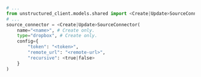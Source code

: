 ```python Python SDK
# ...
from unstructured_client.models.shared import <Create|Update>SourceConnector
# ...
source_connector = <Create|Update>SourceConnector(
    name="<name>", # Create only.
    type="dropbox", # Create only.
    config={
        "token": "<token>",
        "remote_url": "<remote-url>",
        "recursive": <true|false>
    }
)
```